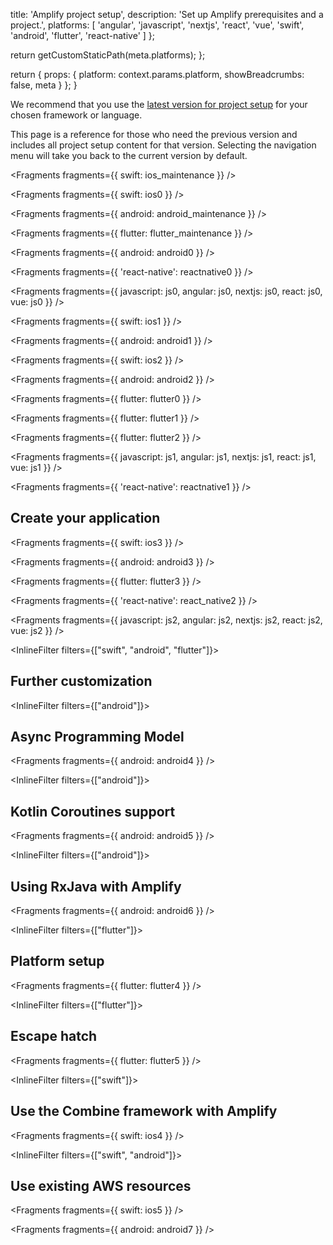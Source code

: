 
  title: 'Amplify project setup',
  description:
    'Set up Amplify prerequisites and a project.',
  platforms: [
    'angular',
    'javascript',
    'nextjs',
    'react',
    'vue',
    'swift',
    'android',
    'flutter',
    'react-native'
  ]
};

  return getCustomStaticPath(meta.platforms);
};

  return {
    props: {
      platform: context.params.platform,
      showBreadcrumbs: false,
      meta
    }
  };
}

<Callout info>

We recommend that you use the [latest version for project setup](/[platform]/start/project-setup/) for your chosen framework or language. 

This page is a reference for those who need the previous version and includes all project setup content for that version. Selecting the navigation menu will take you back to the current version by default.

</Callout>


<Fragments fragments={{ swift: ios_maintenance }} />


<Fragments fragments={{ swift: ios0 }} />


<Fragments fragments={{ android: android_maintenance }} />


<Fragments fragments={{ flutter: flutter_maintenance }} />


<Fragments fragments={{ android: android0 }} />


<Fragments fragments={{ 'react-native': reactnative0 }} />


<Fragments
  fragments={{
    javascript: js0,
    angular: js0,
    nextjs: js0,
    react: js0,
    vue: js0
  }}
/>


<Fragments fragments={{ swift: ios1 }} />


<Fragments fragments={{ android: android1 }} />


<Fragments fragments={{ swift: ios2 }} />


<Fragments fragments={{ android: android2 }} />


<Fragments fragments={{ flutter: flutter0 }} />


<Fragments fragments={{ flutter: flutter1 }} />


<Fragments fragments={{ flutter: flutter2 }} />


<Fragments
  fragments={{
    javascript: js1,
    angular: js1,
    nextjs: js1,
    react: js1,
    vue: js1
  }}
/>


<Fragments fragments={{ 'react-native': reactnative1 }} />

## Create your application


<Fragments fragments={{ swift: ios3 }} />


<Fragments fragments={{ android: android3 }} />


<Fragments fragments={{ flutter: flutter3 }} />


<Fragments fragments={{ 'react-native': react_native2 }} />


<Fragments
  fragments={{
    javascript: js2,
    angular: js2,
    nextjs: js2,
    react: js2,
    vue: js2
  }}
/>

<InlineFilter filters={["swift", "android", "flutter"]}>

## Further customization

</InlineFilter>

<InlineFilter filters={["android"]}>

## Async Programming Model


<Fragments fragments={{ android: android4 }} />

</InlineFilter>

<InlineFilter filters={["android"]}>

## Kotlin Coroutines support


<Fragments fragments={{ android: android5 }} />

</InlineFilter>

<InlineFilter filters={["android"]}>

## Using RxJava with Amplify


<Fragments fragments={{ android: android6 }} />

</InlineFilter>

<InlineFilter filters={["flutter"]}>

## Platform setup


<Fragments fragments={{ flutter: flutter4 }} />

</InlineFilter>

<InlineFilter filters={["flutter"]}>

## Escape hatch


<Fragments fragments={{ flutter: flutter5 }} />

</InlineFilter>

<InlineFilter filters={["swift"]}>

## Use the Combine framework with Amplify


<Fragments fragments={{ swift: ios4 }} />

</InlineFilter>

<InlineFilter filters={["swift", "android"]}>

## Use existing AWS resources


<Fragments fragments={{ swift: ios5 }} />


<Fragments fragments={{ android: android7 }} />

</InlineFilter>
